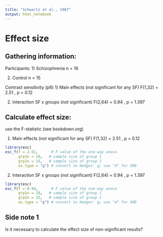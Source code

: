 ```yaml
---
title: "Schwartz et al., 1987"
output: html_notebook
---
```


# Effect size

## Gathering information:

Participants: 
1) Schizophrenia
  n = 19
    
2) Control
  n = 15


Contrast sensitivity (p6)
1) Main effects (not significant for any SF)
  F(1,32) = 2.51 , p = 0.12

2) Interaction SF x groups (not significant)
  F(2,64) = 0.94 , p = 1.397


## Calculate effect size:
  use the F-statistic (see bookdown.org)
  
1) Main effects (not significant for any SF)
  F(1,32) = 2.51 , p = 0.12
```r
library(esc)
esc_f(f = 2.51,      # F value of the one-way anova
      grp1n = 19,   # sample size of group 1 
      grp2n = 15,   # sample size of group 2
      es.type = "g") # convert to Hedges' g; use "d" for SMD

```


2) Interaction SF x groups (not significant)
  F(2,64) = 0.94 , p = 1.397
```r
library(esc)
esc_f(f = 0.94,      # F value of the one-way anova
      grp1n = 19,   # sample size of group 1 
      grp2n = 15,   # sample size of group 2
      es.type = "g") # convert to Hedges' g; use "d" for SMD

```

## Side note 1
Is it necessary to calculate the effect size of non-significant results?

